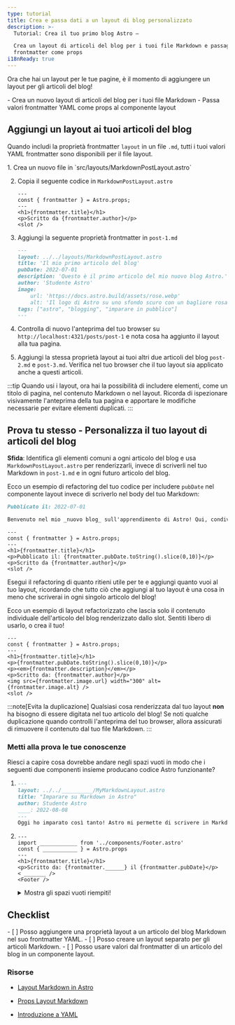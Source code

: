 ```yaml
---
type: tutorial
title: Crea e passa dati a un layout di blog personalizzato
description: >-
  Tutorial: Crea il tuo primo blog Astro —

  Crea un layout di articoli del blog per i tuoi file Markdown e passagli valori
  frontmatter come props
i18nReady: true
---
```


Ora che hai un layout per le tue pagine, è il momento di aggiungere un layout per gli articoli del blog!

<PreCheck>
  - Crea un nuovo layout di articoli del blog per i tuoi file Markdown
  - Passa valori frontmatter YAML come props al componente layout
</PreCheck>

## Aggiungi un layout ai tuoi articoli del blog

Quando includi la proprietà frontmatter `layout` in un file `.md`, tutti i tuoi valori YAML frontmatter sono disponibili per il file layout.

<Steps>
1. Crea un nuovo file in `src/layouts/MarkdownPostLayout.astro`

2. Copia il seguente codice in `MarkdownPostLayout.astro`

    ```astro title="src/layouts/MarkdownPostLayout.astro"
    ---
    const { frontmatter } = Astro.props;
    ---
    <h1>{frontmatter.title}</h1>
    <p>Scritto da {frontmatter.author}</p>
    <slot />
    ```

3. Aggiungi la seguente proprietà frontmatter in `post-1.md`

    ```markdown title="src/pages/posts/post-1.md" ins={2}
    ---
    layout: ../../layouts/MarkdownPostLayout.astro
    title: 'Il mio primo articolo del blog'
    pubDate: 2022-07-01
    description: 'Questo è il primo articolo del mio nuovo blog Astro.'
    author: 'Studente Astro'
    image:
        url: 'https://docs.astro.build/assets/rose.webp'
        alt: 'Il logo di Astro su uno sfondo scuro con un bagliore rosa.'
    tags: ["astro", "blogging", "imparare in pubblico"]
    ---
    ```

4. Controlla di nuovo l'anteprima del tuo browser su `http://localhost:4321/posts/post-1` e nota cosa ha aggiunto il layout alla tua pagina.

5. Aggiungi la stessa proprietà layout ai tuoi altri due articoli del blog `post-2.md` e `post-3.md`. Verifica nel tuo browser che il tuo layout sia applicato anche a questi articoli.
</Steps>

:::tip
Quando usi i layout, ora hai la possibilità di includere elementi, come un titolo di pagina, nel contenuto Markdown o nel layout. Ricorda di ispezionare visivamente l'anteprima della tua pagina e apportare le modifiche necessarie per evitare elementi duplicati.
:::

<Box icon="puzzle-piece">

## Prova tu stesso - Personalizza il tuo layout di articoli del blog

**Sfida**: Identifica gli elementi comuni a ogni articolo del blog e usa `MarkdownPostLayout.astro` per renderizzarli, invece di scriverli nel tuo Markdown in `post-1.md` e in ogni futuro articolo del blog.

Ecco un esempio di refactoring del tuo codice per includere `pubDate` nel componente layout invece di scriverlo nel body del tuo Markdown:

```markdown title="src/pages/posts/post-1.md" del={1}
Pubblicato il: 2022-07-01

Benvenuto nel mio _nuovo blog_ sull'apprendimento di Astro! Qui, condividerò il mio percorso di apprendimento mentre costruisco un nuovo sito web.
```

```astro title="src/layouts/MarkdownPostLayout.astro" ins={5}
---
const { frontmatter } = Astro.props;
---
<h1>{frontmatter.title}</h1>
<p>Pubblicato il: {frontmatter.pubDate.toString().slice(0,10)}</p>
<p>Scritto da {frontmatter.author}</p>
<slot />
```

Esegui il refactoring di quanto ritieni utile per te e aggiungi quanto vuoi al tuo layout, ricordando che tutto ciò che aggiungi al tuo layout è una cosa in meno che scriverai in ogni singolo articolo del blog!

Ecco un esempio di layout refactorizzato che lascia solo il contenuto individuale dell'articolo del blog renderizzato dallo slot. Sentiti libero di usarlo, o crea il tuo!

```astro title="src/layouts/MarkdownPostLayout.astro"
---
const { frontmatter } = Astro.props;
---
<h1>{frontmatter.title}</h1>
<p>{frontmatter.pubDate.toString().slice(0,10)}</p>
<p><em>{frontmatter.description}</em></p>
<p>Scritto da: {frontmatter.author}</p>
<img src={frontmatter.image.url} width="300" alt={frontmatter.image.alt} />
<slot />
```
</Box>

:::note[Evita la duplicazione]
 Qualsiasi cosa renderizzata dal tuo layout **non** ha bisogno di essere digitata nel tuo articolo del blog! Se noti qualche duplicazione quando controlli l'anteprima del tuo browser, allora assicurati di rimuovere il contenuto dal tuo file Markdown.
 :::



<Box icon="question-mark">

### Metti alla prova le tue conoscenze
Riesci a capire cosa dovrebbe andare negli spazi vuoti in modo che i seguenti due componenti insieme producano codice Astro funzionante?

1.  ```markdown title="src/pages/posts/learning-astro.md"
    ---
    layout: ../../__________/MyMarkdownLayout.astro
    title: "Imparare su Markdown in Astro"
    author: Studente Astro
    ____: 2022-08-08
    ---
    Oggi ho imparato così tanto! Astro mi permette di scrivere in Markdown, ma anche di usare variabili dal frontmatter. Posso persino accedere a quei valori in un componente layout Astro.
    ```

2.  ```astro title="src/layouts/MyMarkdownLayout.astro"
    ---
    import ____________ from '../components/Footer.astro'
    const { ___________ } = Astro.props
    ---
    <h1>{frontmatter.title}</h1>
    <p>Scritto da: {frontmatter.______} il {frontmatter.pubDate}</p>
    < _______ />
    <Footer />
    ```
    <details>
        <summary>Mostra gli spazi vuoti riempiti!</summary>

        1.  ```markdown title="src/pages/posts/learning-astro.md" "layouts" "pubDate"
            ---
            layout: ../../layouts/MyMarkdownLayout.astro
            title: "Imparare su Markdown in Astro"
            author: Studente Astro
            pubDate: 2022-08-08
            ---
            Oggi ho imparato così tanto! Astro mi permette di scrivere in Markdown, ma anche di usare variabili dal frontmatter. Posso persino accedere a quei valori in un componente layout Astro.
            ```

        2.  ```astro title="src/layouts/MyMarkdownLayout.astro" " Footer " " frontmatter " "author" "slot"
            ---
            import Footer from '../components/Footer.astro'
            const { frontmatter } = Astro.props
            ---
            <h1>{frontmatter.title}</h1>
            <p>Scritto da: {frontmatter.author} il {frontmatter.pubDate}</p>
            <slot />
            <Footer />
            ```
    </details>
</Box>

<Box icon="check-list">

## Checklist

<Checklist>
- [ ] Posso aggiungere una proprietà layout a un articolo del blog Markdown nel suo frontmatter YAML.
- [ ] Posso creare un layout separato per gli articoli Markdown.
- [ ] Posso usare valori dal frontmatter di un articolo del blog in un componente layout.
</Checklist>

</Box>

### Risorse

- [Layout Markdown in Astro](/it/guides/markdown-content/#frontmatter-layout-property)

- [Props Layout Markdown](/it/basics/layouts/#markdown-layout-props)

- [Introduzione a YAML](https://dev.to/paulasantamaria/introduction-to-yaml-125f) <Badge class="neutral-badge" text="external" />
